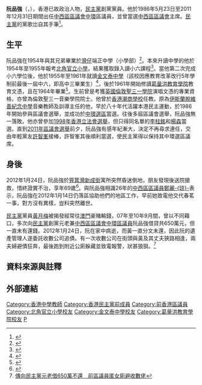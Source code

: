 {{Infobox_Officeholder
| name   = 阮品強<br>Yuen Bun Keung
| image     = [[File:Yuen_Pan-keung_Cropped.jpg|200px]]
| office = [[中西區區議會|中西區區議會]][[區議員|區議員]]
| term_start1 = 1986年5月23日
| term_end1 = 2011年12月31日
| predecessor1 = [[周偉強|周偉強]]
| successor1 = [[許智峯|許智峯]]
| constituency1 = [[中環_(選區)|中環]]
| office2 = [[中西區區議會|中西區區議會]]主席
| term_start2 = 1994年10月
| term_end2 = 1997年9月30日
| predecessor2 = [[劉漢銓|劉漢銓]]
| successor2 = [[陳捷貴|陳捷貴]]
| birth_date  = 1943年9月12日{{noteTag|關於阮品強出生日期的資料出自1994年由盧子健和何安達所著的《香港人名錄》（天地圖書出版）第159頁。}}
| birth_place= {{HKG-1941}}
| death_date  = 2012年1月24日（69歲）
| death_place = {{HKG}}[[筲箕灣|筲箕灣]]
| party = {{DPHK}}
| occupation     = [[中西區區議會|中西區區議會]][[中環_(選區)|中環]]前區議員<br>音樂教師<br>前[[中西區區議會|中西區區議會]]主席（1994年一1997年）
| alma_mater = 端正中學（小學部）<br>[[北角官立小學|北角官立小學]]<br>[[金文泰中學|金文泰中學]]
| education = [[葛量洪教育學院|葛量洪教育學院]]教育文憑<br>[[倫敦聖三一學院|倫敦聖三一學院]]演唱文憑<br>
}}

'''阮品強'''（{{lang-en|Yuen Bun Keung}}，{{bd|1943年|9月12日|2012年|1月24日|catIdx=Yuen阮品強}}），香港已故政治人物，[[民主黨_(香港)|民主黨]]創黨黨員。他於1986年5月23日至2011年12月31日期間出任[[中西區區議會|中西區區議會]][[中環_(選區)|中環]]區議員，並曾當選[[中西區區議會|中西區區議會]]主席。[[民主黨_(香港)|民主黨]]的黨歌岀自其手筆<ref>{{cite news|url= http://www1.hk.apple.nextmedia.com/ci.php?ref=http://www1.hk.apple.nextmedia.com%2Ftemplate%2Fapple%2Fart_main.php%3Fiss_id%3D20120126%26sec_id%3D4104%26art_id%3D16015689|title= 民主黨元老阮品強猝死|publisher= 蘋果日報|date= 2012-01-26|accessdate= 2012-02-16|archive-url= https://web.archive.org/web/20150610194938/http://hk.apple.nextmedia.com/ci.php?ref=http%3A%2F%2Fwww1.hk.apple.nextmedia.com%2Ftemplate%2Fapple%2Fart_main.php%3Fiss_id%3D20120126%26sec_id%3D4104%26art_id%3D16015689|archive-date= 2015-06-10|dead-url= yes}}</ref>。

==生平==
阮品強在1954年與其兄弟畢業於[[灣仔|灣仔]]端正中學（小學部）<ref>{{cite news |title=各校畢業生名單 |url=https://mmis.hkpl.gov.hk/coverpage/-/coverpage/view?_coverpage_WAR_mmisportalportlet_hsf=%E7%95%A2%E6%A5%AD%E5%85%B8%E7%A6%AE&p_r_p_-1078056564_c=QF757YsWv5%2FH7zGe%2FKF%2BFAkjIejIgwGV&_coverpage_WAR_mmisportalportlet_o=423&_coverpage_WAR_mmisportalportlet_actual_q=%28%20verbatim_dc.collection%3A%28%22Old%5C%20HK%5C%20Newspapers%22%29%20%29%20AND+%28%20%28%20allTermsMandatory%3A%28true%29%20OR+all_dc.title%3A%28%E7%95%A2%E6%A5%AD%E5%85%B8%E7%A6%AE%29%20OR+all_dc.creator%3A%28%E7%95%A2%E6%A5%AD%E5%85%B8%E7%A6%AE%29%20OR+all_dc.contributor%3A%28%E7%95%A2%E6%A5%AD%E5%85%B8%E7%A6%AE%29%20OR+all_dc.subject%3A%28%E7%95%A2%E6%A5%AD%E5%85%B8%E7%A6%AE%29%20OR+fulltext%3A%28%E7%95%A2%E6%A5%AD%E5%85%B8%E7%A6%AE%29%20OR+all_dc.description%3A%28%E7%95%A2%E6%A5%AD%E5%85%B8%E7%A6%AE%29%20%29%20%29&_coverpage_WAR_mmisportalportlet_sort_field=dc.publicationdate_bsort&_coverpage_WAR_mmisportalportlet_sort_order=desc&_coverpage_WAR_mmisportalportlet_filter=dc.publicationdate_dt%3A%5B1950-01-01T00%3A00%3A00Z+TO+1959-12-31T15%3A59%3A59Z%5D |page=11 |language= |publisher=華僑日報 | date=1954-07-23 |accessdate=2022-04-20 |quote= }}</ref>。本來升讀中學的他於1954年至1955年報考[[北角官立小學|北角官立小學]]，結果獲取錄入讀小六課程<ref>{{cite news |title=北角官立學校 取錄午班學生名單公佈 |url=https://mmis.hkpl.gov.hk/coverpage/-/coverpage/view?_coverpage_WAR_mmisportalportlet_hsf=%E7%95%A2%E6%A5%AD%E5%85%B8%E7%A6%AE&_coverpage_WAR_mmisportalportlet_actual_q=%28%20verbatim_dc.collection%3A%28%22Old%5C%20HK%5C%20Newspapers%22%29%20%29%20AND+%28%20%28%20allTermsMandatory%3A%28true%29%20OR+all_dc.title%3A%28%E7%95%A2%E6%A5%AD%E5%85%B8%E7%A6%AE%29%20OR+all_dc.creator%3A%28%E7%95%A2%E6%A5%AD%E5%85%B8%E7%A6%AE%29%20OR+all_dc.contributor%3A%28%E7%95%A2%E6%A5%AD%E5%85%B8%E7%A6%AE%29%20OR+all_dc.subject%3A%28%E7%95%A2%E6%A5%AD%E5%85%B8%E7%A6%AE%29%20OR+fulltext%3A%28%E7%95%A2%E6%A5%AD%E5%85%B8%E7%A6%AE%29%20OR+all_dc.description%3A%28%E7%95%A2%E6%A5%AD%E5%85%B8%E7%A6%AE%29%20%29%20%29&_coverpage_WAR_mmisportalportlet_sort_field=dc.publicationdate_bsort&p_r_p_-1078056564_c=QF757YsWv5%2FH7zGe%2FKF%2BFG%2BVh05Mx5DQ&_coverpage_WAR_mmisportalportlet_o=409&_coverpage_WAR_mmisportalportlet_sort_order=desc&_coverpage_WAR_mmisportalportlet_filter=dc.publicationdate_dt%3A%5B1950-01-01T00%3A00%3A00Z+TO+1959-12-31T15%3A59%3A59Z%5D |page=11 |language= |publisher=華僑日報 | date=1954-08-31 |accessdate=2022-04-19 |quote= }}</ref>。當他第二次完成小六學位後，他於1955年至1961年就讀[[金文泰中學|金文泰中學]]（該校因應教育改革改行5年學制前最後一屆中六，即高中三畢業生）<ref>{{cite news |title=金文泰新校啟鑰及畢業禮中 教育司勉諸生 欲獲致完善教教育 須參加校方活動 |url=https://mmis.hkpl.gov.hk/coverpage/-/coverpage/view?_coverpage_WAR_mmisportalportlet_hsf=%E7%95%A2%E6%A5%AD%E7%A6%AE&p_r_p_-1078056564_c=QF757YsWv59aWaK3fC5bIza2Ti5lLD%2Ff&_coverpage_WAR_mmisportalportlet_o=1741&_coverpage_WAR_mmisportalportlet_actual_q=%28%20verbatim_dc.collection%3A%28%22Old%5C%20HK%5C%20Newspapers%22%29%20%29%20AND+%28%20%28%20allTermsMandatory%3A%28true%29%20OR+all_dc.title%3A%28%E7%95%A2%E6%A5%AD%E7%A6%AE%29%20OR+all_dc.creator%3A%28%E7%95%A2%E6%A5%AD%E7%A6%AE%29%20OR+all_dc.contributor%3A%28%E7%95%A2%E6%A5%AD%E7%A6%AE%29%20OR+all_dc.subject%3A%28%E7%95%A2%E6%A5%AD%E7%A6%AE%29%20OR+fulltext%3A%28%E7%95%A2%E6%A5%AD%E7%A6%AE%29%20OR+all_dc.description%3A%28%E7%95%A2%E6%A5%AD%E7%A6%AE%29%20%29%20%29&_coverpage_WAR_mmisportalportlet_sort_field=dc.publicationdate_bsort&_coverpage_WAR_mmisportalportlet_sort_order=desc&_coverpage_WAR_mmisportalportlet_filter=dc.publicationdate_dt%3A%5B1960-01-01T00%3A00%3A00Z+TO+1969-12-31T15%3A59%3A59Z%5D |page=7 |language= |publisher=香港工商日報 | date=1962-02-23 |accessdate=2022-04-27 |quote= }}</ref>{{noteTag|name=香港人名錄|關於阮品強就學的資料出自1994年由盧子健和何安達所著的《香港人名錄》（天地圖書出版）第159頁。}}，後於1961年開始修讀[[葛量洪教育學院|葛量洪教育學院]]教育文憑{{noteTag|name=香港人名錄}}，且在1964年畢業<ref>{{cite news |title=葛量洪師範專科學校 十一屆畢業禮 |url=https://mmis.hkpl.gov.hk/coverpage/-/coverpage/view?_coverpage_WAR_mmisportalportlet_hsf=%E7%95%A2%E6%A5%AD%E7%A6%AE&_coverpage_WAR_mmisportalportlet_actual_q=%28%20verbatim_dc.collection%3A%28%22Old%5C%20HK%5C%20Newspapers%22%29%20%29%20AND+%28%20%28%20allTermsMandatory%3A%28true%29%20OR+all_dc.title%3A%28%E7%95%A2%E6%A5%AD%E7%A6%AE%29%20OR+all_dc.creator%3A%28%E7%95%A2%E6%A5%AD%E7%A6%AE%29%20OR+all_dc.contributor%3A%28%E7%95%A2%E6%A5%AD%E7%A6%AE%29%20OR+all_dc.subject%3A%28%E7%95%A2%E6%A5%AD%E7%A6%AE%29%20OR+fulltext%3A%28%E7%95%A2%E6%A5%AD%E7%A6%AE%29%20OR+all_dc.description%3A%28%E7%95%A2%E6%A5%AD%E7%A6%AE%29%20%29%20%29&_coverpage_WAR_mmisportalportlet_sort_field=dc.publicationdate_bsort&p_r_p_-1078056564_c=QF757YsWv5%2BakvA8rFW5EqRXHlXkJv4G&_coverpage_WAR_mmisportalportlet_o=1051&_coverpage_WAR_mmisportalportlet_sort_order=desc&_coverpage_WAR_mmisportalportlet_filter=dc.publicationdate_dt%3A%5B1960-01-01T00%3A00%3A00Z+TO+1969-12-31T15%3A59%3A59Z%5D |page=14 |language= |publisher=華僑日報 | date=1965-03-05 |accessdate=2022-04-22 |quote= }}</ref>。生前曾是考獲[[英國|英國]][[倫敦聖三一學院|倫敦聖三一學院]]演唱文憑的專業資格{{noteTag|name=香港人名錄}}，亦曾為倫敦聖三一音樂學院院士{{noteTag|name=香港人名錄}}。他曾於[[香港潮商學校|香港潮商學校]]任教。原為[[伊斯蘭脫維善紀念中學|伊斯蘭脫維善紀念中學]]音樂教師及訓導主任的他，早於八十年代活躍本港民主運動，於1986年開始參與區議會選舉，並成功於[[中環_(選區)|中環選區]]當選。往後多屆區議會選舉，阮品強無一落敗。他亦曾參加[[1998年香港立法會選舉|1998年香港立法會選舉]]，但只得同名單的[[李柱銘|李柱銘]]和[[楊森|楊森]]當選。直到[[2011年香港區議會選舉|2011年區議會選舉]]前夕，阮品強有感年紀漸大，決定不再尋求連任，交由年輕黨友[[許智峯|許智峯]]接棒，許智峯其後順利當選，使民主黨得以保持其中環選區議席。

==身後==
2012年1月24日，阮品強於[[筲箕灣|筲箕灣]][[新成街|新成街]]寓所突然昏迷倒地，朋友發現後送院搶救，惜終證實不治，享年69歲<ref>{{cite news|url= http://the-sun.on.cc/cnt/news/20120126/00407_020.html|title= 前區議員阮品強寓所猝死|publisher= 太陽報|date= 2012-01-26|accessdate= 2012-02-16|archive-url= https://web.archive.org/web/20120303193006/http://the-sun.on.cc/cnt/news/20120126/00407_020.html|archive-date= 2012-03-03|dead-url= yes}}</ref>。與阮品強相識26年的[[中西區_(香港)|中西區]][[區議員|區議員]][[鄭麗琼|鄭麗-{琼}-]]表示，阮品強在2012年1月14日仍落區協助他們的地區工作，早前她致電他交代春茗一事，對方沒有異樣，豈料突然離世。

[[民主黨_(香港)|民主黨]]黨員[[黃月梅|黃月梅]]被揭發經常往[[澳門|澳門]]豪賭輸錢，07年至10年9月間，曾以不同藉口，多次向[[民主黨_(香港)|民主黨]]創黨元老兼[[中西區區議會|中西區區議會]][[中環_(選區)|中環]][[區議員|區議員]]阮品強借貸共650萬元，但一直未有還錢。2012年1月24日，阮在家中病逝，而黃一直分文未還，因此阮的遺產管理人遂委託收數公司追債。有一次收數公司在街頭與黃及其丈夫狹路相逢，兩夫婦避債狂奔，最後跑到附近公廁躲藏並致電報警，狀甚狼狽。<ref>[http://www.sharpdaily.hk/article/news/20120803/118981 傳向民主黨元老借650萬不還　前區議員匿女廁避收數佬]{{Dead link|date=2020年2月 |bot=InternetArchiveBot |fix-attempted=yes }}</ref>

==資料來源與註釋==
{{reflist}}
{{noteFoot}}

== 外部連結 ==
{{s-start}}
{{s-par}}
{{s-before|[[劉漢銓|劉漢銓]]}}
{{s-title|[[中西區區議會|中西區區議會]]主席|1994年10月—1997年9月30日}}
{{s-after|[[陳捷貴|陳捷貴]]}}
{{s-before|[[周偉強|周偉強]]}}
{{s-title|[[中西區區議會|中西區區議會]]<br>{{small|[[中環_(選區)|中環選區]][[區議員|區議員]]}}|1986年5月23日—2011年12月31日}}
{{s-after|[[許智峯|許智峯]]}}
{{end}}

{{DEFAULTSORT:Ruan阮品強}}

[[Category:香港中學教師|Category:香港中學教師]]
[[Category:香港民主黨前成員|Category:香港民主黨前成員]]
[[Category:前香港區議員|Category:前香港區議員]]
[[Category:北角官立小學校友|Category:北角官立小學校友]]
[[Category:金文泰中學校友|Category:金文泰中學校友]]
[[Category:葛量洪教育學院校友|Category:葛量洪教育學院校友]]
[[Category:阮姓|P]]